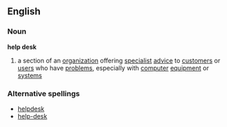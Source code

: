 ==English==
===Noun===
{{wikipedia}}
'''help desk'''
# a section of an [[organization]] offering [[specialist]] [[advice]] to [[customer]]s or [[user]]s who have [[problem]]s, especially with [[computer]] [[equipment]] or [[systems]]
===Alternative spellings===
*[[helpdesk]]
*[[help-desk]]